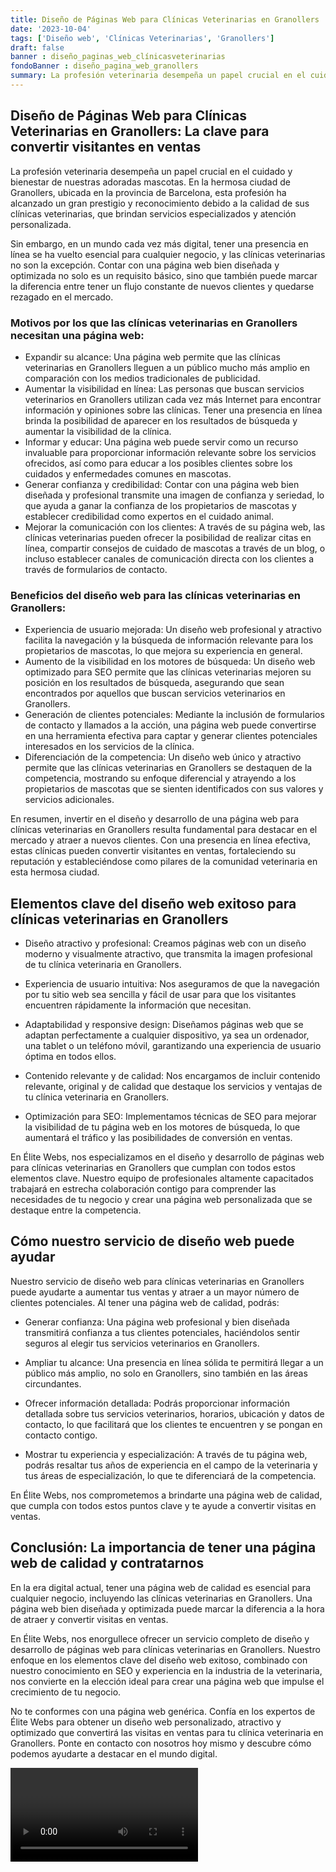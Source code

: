 ```yaml
---
title: Diseño de Páginas Web para Clínicas Veterinarias en Granollers
date: '2023-10-04'
tags: ['Diseño web', 'Clínicas Veterinarias', 'Granollers']
draft: false
banner : diseño_paginas_web_clínicasveterinarias
fondoBanner : diseño_pagina_web_granollers
summary: La profesión veterinaria desempeña un papel crucial en el cuidado y bienestar de nuestras adoradas mascotas. En la hermosa ciudad de Granollers, ubicada en la provincia de Barcelona, esta profesión ha alcanzado un gran prestigio y reconocimiento debido a la calidad de sus clínicas veterinarias, que brindan servicios especializados y atención personalizada.
---
```


## **Diseño de Páginas Web para Clínicas Veterinarias en Granollers: La clave para convertir visitantes en ventas**

La profesión veterinaria desempeña un papel crucial en el cuidado y bienestar de nuestras adoradas mascotas. En la hermosa ciudad de Granollers, ubicada en la provincia de Barcelona, esta profesión ha alcanzado un gran prestigio y reconocimiento debido a la calidad de sus clínicas veterinarias, que brindan servicios especializados y atención personalizada.

Sin embargo, en un mundo cada vez más digital, tener una presencia en línea se ha vuelto esencial para cualquier negocio, y las clínicas veterinarias no son la excepción. Contar con una página web bien diseñada y optimizada no solo es un requisito básico, sino que también puede marcar la diferencia entre tener un flujo constante de nuevos clientes y quedarse rezagado en el mercado.

### **Motivos por los que las clínicas veterinarias en Granollers necesitan una página web:**

- Expandir su alcance: Una página web permite que las clínicas veterinarias en Granollers lleguen a un público mucho más amplio en comparación con los medios tradicionales de publicidad.
- Aumentar la visibilidad en línea: Las personas que buscan servicios veterinarios en Granollers utilizan cada vez más Internet para encontrar información y opiniones sobre las clínicas. Tener una presencia en línea brinda la posibilidad de aparecer en los resultados de búsqueda y aumentar la visibilidad de la clínica.
- Informar y educar: Una página web puede servir como un recurso invaluable para proporcionar información relevante sobre los servicios ofrecidos, así como para educar a los posibles clientes sobre los cuidados y enfermedades comunes en mascotas.
- Generar confianza y credibilidad: Contar con una página web bien diseñada y profesional transmite una imagen de confianza y seriedad, lo que ayuda a ganar la confianza de los propietarios de mascotas y establecer credibilidad como expertos en el cuidado animal.
- Mejorar la comunicación con los clientes: A través de su página web, las clínicas veterinarias pueden ofrecer la posibilidad de realizar citas en línea, compartir consejos de cuidado de mascotas a través de un blog, o incluso establecer canales de comunicación directa con los clientes a través de formularios de contacto.

### **Beneficios del diseño web para las clínicas veterinarias en Granollers:**

- Experiencia de usuario mejorada: Un diseño web profesional y atractivo facilita la navegación y la búsqueda de información relevante para los propietarios de mascotas, lo que mejora su experiencia en general.
- Aumento de la visibilidad en los motores de búsqueda: Un diseño web optimizado para SEO permite que las clínicas veterinarias mejoren su posición en los resultados de búsqueda, asegurando que sean encontrados por aquellos que buscan servicios veterinarios en Granollers.
- Generación de clientes potenciales: Mediante la inclusión de formularios de contacto y llamados a la acción, una página web puede convertirse en una herramienta efectiva para captar y generar clientes potenciales interesados en los servicios de la clínica.
- Diferenciación de la competencia: Un diseño web único y atractivo permite que las clínicas veterinarias en Granollers se destaquen de la competencia, mostrando su enfoque diferencial y atrayendo a los propietarios de mascotas que se sienten identificados con sus valores y servicios adicionales.

En resumen, invertir en el diseño y desarrollo de una página web para clínicas veterinarias en Granollers resulta fundamental para destacar en el mercado y atraer a nuevos clientes. Con una presencia en línea efectiva, estas clínicas pueden convertir visitantes en ventas, fortaleciendo su reputación y estableciéndose como pilares de la comunidad veterinaria en esta hermosa ciudad.

<GifSeo />

<Cta />

## Elementos clave del diseño web exitoso para clínicas veterinarias en Granollers

- Diseño atractivo y profesional: Creamos páginas web con un diseño moderno y visualmente atractivo, que transmita la imagen profesional de tu clínica veterinaria en Granollers.

- Experiencia de usuario intuitiva: Nos aseguramos de que la navegación por tu sitio web sea sencilla y fácil de usar para que los visitantes encuentren rápidamente la información que necesitan.

- Adaptabilidad y responsive design: Diseñamos páginas web que se adaptan perfectamente a cualquier dispositivo, ya sea un ordenador, una tablet o un teléfono móvil, garantizando una experiencia de usuario óptima en todos ellos.

- Contenido relevante y de calidad: Nos encargamos de incluir contenido relevante, original y de calidad que destaque los servicios y ventajas de tu clínica veterinaria en Granollers.

- Optimización para SEO: Implementamos técnicas de SEO para mejorar la visibilidad de tu página web en los motores de búsqueda, lo que aumentará el tráfico y las posibilidades de conversión en ventas.

En Élite Webs, nos especializamos en el diseño y desarrollo de páginas web para clínicas veterinarias en Granollers que cumplan con todos estos elementos clave. Nuestro equipo de profesionales altamente capacitados trabajará en estrecha colaboración contigo para comprender las necesidades de tu negocio y crear una página web personalizada que se destaque entre la competencia.

## Cómo nuestro servicio de diseño web puede ayudar

Nuestro servicio de diseño web para clínicas veterinarias en Granollers puede ayudarte a aumentar tus ventas y atraer a un mayor número de clientes potenciales. Al tener una página web de calidad, podrás:

- Generar confianza: Una página web profesional y bien diseñada transmitirá confianza a tus clientes potenciales, haciéndolos sentir seguros al elegir tus servicios veterinarios en Granollers.

- Ampliar tu alcance: Una presencia en línea sólida te permitirá llegar a un público más amplio, no solo en Granollers, sino también en las áreas circundantes.

- Ofrecer información detallada: Podrás proporcionar información detallada sobre tus servicios veterinarios, horarios, ubicación y datos de contacto, lo que facilitará que los clientes te encuentren y se pongan en contacto contigo.

- Mostrar tu experiencia y especialización: A través de tu página web, podrás resaltar tus años de experiencia en el campo de la veterinaria y tus áreas de especialización, lo que te diferenciará de la competencia.

En Élite Webs, nos comprometemos a brindarte una página web de calidad, que cumpla con todos estos puntos clave y te ayude a convertir visitas en ventas.

## Conclusión: La importancia de tener una página web de calidad y contratarnos

En la era digital actual, tener una página web de calidad es esencial para cualquier negocio, incluyendo las clínicas veterinarias en Granollers. Una página web bien diseñada y optimizada puede marcar la diferencia a la hora de atraer y convertir visitas en ventas.

En Élite Webs, nos enorgullece ofrecer un servicio completo de diseño y desarrollo de páginas web para clínicas veterinarias en Granollers. Nuestro enfoque en los elementos clave del diseño web exitoso, combinado con nuestro conocimiento en SEO y experiencia en la industria de la veterinaria, nos convierte en la elección ideal para crear una página web que impulse el crecimiento de tu negocio.

No te conformes con una página web genérica. Confía en los expertos de Élite Webs para obtener un diseño web personalizado, atractivo y optimizado que convertirá las visitas en ventas para tu clínica veterinaria en Granollers. Ponte en contacto con nosotros hoy mismo y descubre cómo podemos ayudarte a destacar en el mundo digital.

<Video />

<CtaBot job='Clínicas Veterinarias' city='Granollers'/>

<Gmaps query='Granollers+españa+maps' />